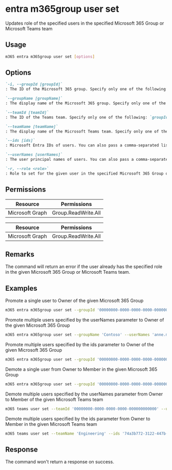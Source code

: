 
# entra m365group user set

Updates role of the specified users in the specified Microsoft 365 Group or Microsoft Teams team

## Usage

```sh
m365 entra m365group user set [options]
```

## Options

```md definition-list
`-i, --groupId [groupId]`
: The ID of the Microsoft 365 group. Specify only one of the following: `groupId`, `groupName`, `teamId`, or `teamName`.

`--groupName [groupName]`
: The display name of the Microsoft 365 group. Specify only one of the following: `groupId`, `groupName`, `teamId`, or `teamName`.

`--teamId [teamId]`
: The ID of the Teams team. Specify only one of the following: `groupId`, `groupName`, `teamId`, or `teamName`.

`--teamName [teamName]`
: The display name of the Microsoft Teams team. Specify only one of the following: `groupId`, `groupName`, `teamId`, or `teamName`.

`--ids [ids]`
: Microsoft Entra IDs of users. You can also pass a comma-separated list of IDs. Specify only one of the following `ids` or `userNames`.

`--userNames [userNames]`
: The user principal names of users. You can also pass a comma-separated list of UPNs. Specify only one of the following `ids` or `userNames`.

`-r, --role <role>`
: Role to set for the given user in the specified Microsoft 365 Group or Microsoft Teams team. Allowed values: `Owner`, `Member`.
```

<Global />

## Permissions

<Tabs>
  <TabItem value="Delegated">

  | Resource        | Permissions                 |
  |-----------------|-----------------------------|
  | Microsoft Graph | Group.ReadWrite.All |

  </TabItem>
  <TabItem value="Application">

  | Resource        | Permissions                 |
  |-----------------|-----------------------------|
  | Microsoft Graph | Group.ReadWrite.All |

  </TabItem>
</Tabs>

## Remarks

The command will return an error if the user already has the specified role in the given Microsoft 365 Group or Microsoft Teams team.

## Examples

Promote a single user to Owner of the given Microsoft 365 Group

```sh
m365 entra m365group user set --groupId '00000000-0000-0000-0000-000000000000' --userNames 'anne.matthews@contoso.onmicrosoft.com' --role Owner
```

Promote multiple users specified by the userNames parameter to Owner of the given Microsoft 365 Group

```sh
m365 entra m365group user set --groupName 'Contoso' --userNames 'anne.matthews@contoso.onmicrosoft.com,john.doe@contoso.onmicrosoft.com' --role Owner
```

Promote multiple users specified by the ids parameter to Owner of the given Microsoft 365 Group

```sh
m365 entra m365group user set --groupId '00000000-0000-0000-0000-000000000000' --ids '74a3b772-3122-447b-b9da-10895e238219,dd3d21e4-a142-46b9-8482-bca8fe9596b3' --role Owner
```

Demote a single user from Owner to Member in the given Microsoft 365 Group

```sh
m365 entra m365group user set --groupId '00000000-0000-0000-0000-000000000000' --userNames 'anne.matthews@contoso.onmicrosoft.com' --role Member
```

Demote multiple users specified by the userNames parameter from Owner to Member of the given Microsoft Teams team

```sh
m365 teams user set --teamId '00000000-0000-0000-0000-000000000000' --userNames 'anne.matthews@contoso.onmicrosoft.com,john.doe@contoso.onmicrosoft.com' --role Member
```

Demote multiple users specified by the ids parameter from Owner to Member in the given Microsoft Teams team

```sh
m365 teams user set --teamName 'Engineering' --ids '74a3b772-3122-447b-b9da-10895e238219,dd3d21e4-a142-46b9-8482-bca8fe9596b3' --role Member
```

## Response

The command won't return a response on success.
